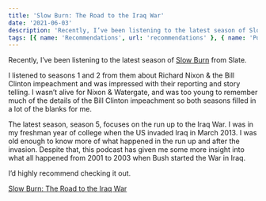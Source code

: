 ```yaml
---
title: 'Slow Burn: The Road to the Iraq War'
date: '2021-06-03'
description: 'Recently, I’ve been listening to the latest season of Slow Burn from Slate.'
tags: [{ name: 'Recommendations', url: 'recommendations' }, { name: 'Politics', url: 'politics' }]
---
```


Recently, I’ve been listening to the latest season of [Slow Burn](https://slate.com/podcasts/slow-burn/s5/road-to-the-iraq-war) from Slate.

I listened to seasons 1 and 2 from them about Richard Nixon & the Bill Clinton impeachment and was impressed with their reporting and story telling. I wasn’t alive for Nixon & Watergate, and was too young to remember much of the details of the Bill Clinton impeachment so both seasons filled in a lot of the blanks for me.

The latest season, season 5, focuses on the run up to the Iraq War. I was in my freshman year of college when the US invaded Iraq in March 2013. I was old enough to know more of what happened in the run up and after the invasion. Despite that, this podcast has given me some more insight into what all happened from 2001 to 2003 when Bush started the War in Iraq.

I’d highly recommend checking it out.

[Slow Burn: The Road to the Iraq War](https://slate.com/podcasts/slow-burn/s5/road-to-the-iraq-war)
